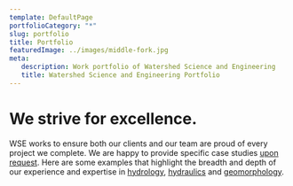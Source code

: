 ```yaml
---
template: DefaultPage
portfolioCategory: "*"
slug: portfolio
title: Portfolio
featuredImage: ../images/middle-fork.jpg
meta:
   description: Work portfolio of Watershed Science and Engineering
   title: Watershed Science and Engineering Portfolio
---
```


We strive for excellence.
=========================

WSE works to ensure both our clients and our team are proud of every project we complete. We are happy to provide specific case studies [upon request](/contact/). Here are some examples that highlight the breadth and depth of our experience and expertise in [hydrology](/services/hydrology/), [hydraulics](/services/hydraulic-modeling-analysis/) and [geomorphology](/services/fluvial-geomorphology/).